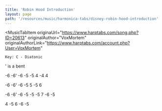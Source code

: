 ```yaml
---
title: 'Robin Hood Introduction'
layout: page
path: '/resources/music/harmonica-tabs/disney-robin-hood-introduction'
---
```


<MusicTabItem
  originaUrl="https://www.harptabs.com/song.php?ID=20613"
  originalAuthor="VoxMortem"
  originalAuthorLink="https://www.harptabs.com/account.php?User=VoxMortem"
>

    Key: C - Diatonic

' is a bent

-6 -6' -6 -5 -5 4 -4 4

-6 -6' -6 -5 5 -5 6

-6 -6' -6 -5 -5 -5 7 -6 -5

4 -5 6 -6 -5

 </MusicTabItem>
